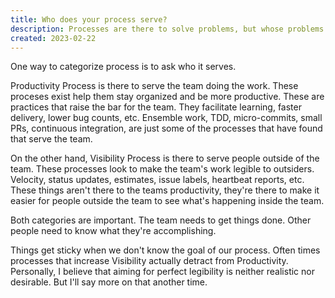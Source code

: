 ```yaml
---
title: Who does your process serve?
description: Processes are there to solve problems, but whose problems are they? Unless you know the answer you might shoot yourself in the foot.
created: 2023-02-22
---
```


One way to categorize process is to ask who it serves.

Productivity Process is there to serve the team doing the work. These proceses exist help them stay organized and be more productive. These are practices that raise the bar for the team. They facilitate learning, faster delivery, lower bug counts, etc. Ensemble work, TDD, micro-commits, small PRs, continuous integration, are just some of the processes that have found that serve the team.

On the other hand, Visibility Process is there to serve people outside of the team. These processes look to make the team's work legible to outsiders. Velocity, status updates, estimates, issue labels, heartbeat reports, etc. These things aren't there to the teams productivity, they're there to make it easier for people outside the team to see what's happening inside the team. 

Both categories are important. The team needs to get things done. Other people need to know what they're accomplishing.

Things get sticky when we don't know the goal of our process. Often times processes that increase Visibility actually detract from Productivity. Personally, I believe that aiming for perfect legibility is neither realistic nor desirable. But I'll say more on that another time.

